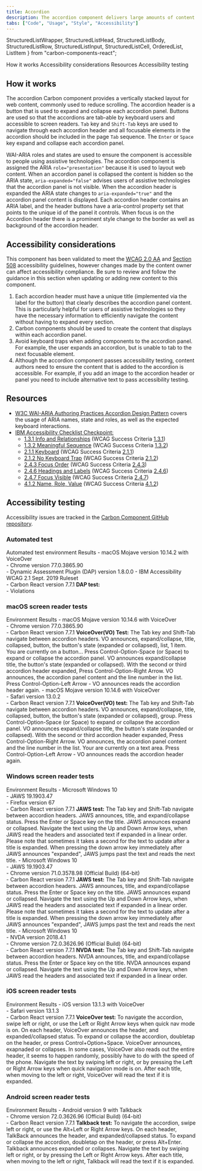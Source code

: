 ```yaml
---
title: Accordion
description: The accordion component delivers large amounts of content in a small space through progressive disclosure. The user gets key details about the underlying content and can choose to expand that content.
tabs: ["Code", "Usage", "Style", "Accessibility"]
---
```


  StructuredListWrapper,
  StructuredListHead,
  StructuredListBody,
  StructuredListRow,
  StructuredListInput,
  StructuredListCell,
  OrderedList,
  ListItem
} from "carbon-components-react";

<AnchorLinks>
  <AnchorLink>How it works</AnchorLink>
  <AnchorLink>Accessibility considerations</AnchorLink>
  <AnchorLink>Resources</AnchorLink>
  <AnchorLink>Accessibility testing</AnchorLink>
</AnchorLinks>

## How it works

The accordion Carbon component provides a vertically stacked layout for web content, commonly used to reduce scrolling. The accordion header is a button that is used to expand and collapse each accordion panel. Buttons are used so that the accordions are tab-able by keyboard users and accessible to screen readers. `Tab` key and `Shift-Tab` keys are used to navigate through each accordion header and all focusable elements in the accordion should be included in the page `Tab` sequence. The `Enter` or `Space` key expand and collapse each accordion panel.

WAI-ARIA roles and states are used to ensure the component is accessible to people using assistive technologies. The accordion component is assigned the ARIA `role="presentation"` because it is used to layout web content. When an accordion panel is collapsed the content is hidden so the ARIA state, `aria-expanded="false"` advises users of assistive technologies that the accordion panel is not visible. When the accordion header is expanded the ARIA state changes to `aria-expanded="true"` and the accordion panel content is displayed. Each accordion header contains an ARIA label, and the header buttons have a aria-control property set that points to the unique id of the panel it controls. When focus is on the Accordion header there is a prominent style change to the border as well as background of the accordion header.

## Accessibility considerations

This component has been validated to meet the [WCAG 2.0 AA](https://www.w3.org/TR/WCAG20/) and [Section 508](http://www.section508.gov/) accessibility guidelines, however changes made by the content owner can affect accessibility compliance. Be sure to review and follow the guidance in this section when updating or adding new content to this component.

1. Each accordion header must have a unique title (implemented via the label for the button) that clearly describes the accordion panel content. This is particularly helpful for users of assistive technologies so they have the necessary information to efficiently navigate the content without having to expand every section.
1. Carbon components should be used to create the content that displays within each accordion panel.
1. Avoid keyboard traps when adding components to the accordion panel. For example, the user expands an accordion, but is unable to tab to the next focusable element.
1. Although the accordion component passes accessibility testing, content authors need to ensure the content that is added to the accordion is accessible. For example, if you add an image to the accordion header or panel you need to include alternative text to pass accessibility testing.

## Resources

- [W3C WAI-ARIA Authoring Practices Accordion Design Pattern](https://www.w3.org/TR/wai-aria-practices/#accordion) covers the usage of ARIA names, state and roles, as well as the expected keyboard interactions.
- [IBM Accessibility Checklist Checkpoint:](https://www.ibm.com/able/guidelines/ci162/accessibility_checklist.html)
  - [1.3.1 Info and Relationships](https://www.ibm.com/able/guidelines/ci162/info_and_relationships.html) (WCAG Success Criteria [1.3.1](https://www.w3.org/WAI/WCAG21/Understanding/info-and-relationships))
  - [1.3.2 Meaningful Sequence](https://www.ibm.com/able/guidelines/ci162/meaningful_sequence.html) (WCAG Success Criteria [1.3.2](https://www.w3.org/WAI/WCAG21/Understanding/meaningful-sequence))
  - [2.1.1 Keyboard](https://www.ibm.com/able/guidelines/ci162/keyboard.html) (WCAG Success Criteria [2.1.1](https://www.w3.org/WAI/WCAG21/Understanding/keyboard))
  - [2.1.2 No Keyboard Trap](https://www.ibm.com/able/guidelines/ci162/no_keyboard_trap.html) (WCAG Success Criteria [2.1.2](https://www.w3.org/WAI/WCAG21/Understanding/no-keyboard-trap))
  - [2.4.3 Focus Order](https://www.ibm.com/able/guidelines/ci162/focus_order.html) (WCAG Success Criteria [2.4.3](https://www.w3.org/WAI/WCAG21/Understanding/focus-order))
  - [2.4.6 Headings and Labels](https://www.ibm.com/able/guidelines/ci162/headings_and_labels.html) (WCAG Success Criteria [2.4.6](https://www.w3.org/WAI/WCAG21/Understanding/headings-and-labels))
  - [2.4.7 Focus Visible](https://www.ibm.com/able/guidelines/ci162/focus_visible.html) (WCAG Success Criteria [2.4.7](https://www.w3.org/WAI/WCAG21/Understanding/focus-visible))
  - [4.1.2 Name, Role, Value](https://www.ibm.com/able/guidelines/ci162/name_role_value.html) (WCAG Success Criteria [4.1.2](https://www.w3.org/TR/UNDERSTANDING-WCAG20/ensure-compat-rsv.html))

## Accessibility testing

Accessibility issues are tracked in the [Carbon Component GitHub repository](https://github.com/carbon-design-system/carbon/milestones).

### Automated test

<Row>
  <Column noGutterSm>
    <StructuredListWrapper>
      <StructuredListHead>
        <StructuredListRow head>
          <StructuredListCell head>
            Automated test environment
          </StructuredListCell>
          <StructuredListCell head>Results</StructuredListCell>
        </StructuredListRow>
      </StructuredListHead>
      <StructuredListBody>
        <StructuredListRow>
          <StructuredListCell>
            - macOS Mojave version 10.14.2 with VoiceOver
            <br />
            - Chrome version 77.0.3865.90
            <br />
            - Dynamic Assessment Plugin (DAP) version 1.8.0.0 - IBM
            Accessibility WCAG 2.1 Sept. 2019 Ruleset
            <br />- Carbon React version 7.7.1
          </StructuredListCell>
          <StructuredListCell>
            <strong>DAP test:</strong>
            <br />- Violations
          </StructuredListCell>
        </StructuredListRow>
      </StructuredListBody>
    </StructuredListWrapper>
  </Column>
</Row>

### macOS screen reader tests

<Row>
  <Column noGutterSm>
    <StructuredListWrapper>
      <StructuredListHead>
        <StructuredListRow head>
          <StructuredListCell head>Environment </StructuredListCell>
          <StructuredListCell head>Results</StructuredListCell>
        </StructuredListRow>
      </StructuredListHead>
      <StructuredListBody>
        <StructuredListRow>
          <StructuredListCell>
            - macOS Mojave version 10.14.6 with VoiceOver
            <br />
            - Chrome version 77.0.3865.90
            <br />- Carbon React version 7.7.1
          </StructuredListCell>
          <StructuredListCell>
            <strong>VoiceOver(VO) Test:</strong>
            <OrderedList>
              <ListItem>
                The Tab key and Shift-Tab navigate between accordion headers. VO
                announces, expand/collapse, title, collapsed, button, the
                button's state (expanded or collapsed), list, 1 item. You are
                currently on a button...
              </ListItem>
              <ListItem>
                Press Control-Option-Space (or Space) to expand or collapse the
                accordion panel. VO announces expand/collapse title, the
                button's state (expanded or collapsed).
              </ListItem>
              <ListItem>
                With the second or third accordion header expanded, Press
                Control-Option-Right Arrow. VO announces, the accordion panel
                content and the line number in the list.
              </ListItem>
              <ListItem>
                Press Control-Option-Left Arrow - VO announces reads the
                accordion header again.
              </ListItem>
            </OrderedList>
          </StructuredListCell>
        </StructuredListRow>
        <StructuredListRow>
          <StructuredListCell>
            - macOS Mojave version 10.14.6 with VoiceOver
            <br />
            - Safari version 13.0.2
            <br />- Carbon React version 7.7.1
          </StructuredListCell>
          <StructuredListCell>
            <strong>VoiceOver(VO) test:</strong>
            <OrderedList>
              <ListItem>
                The Tab key and Shift-Tab navigate between accordion headers. VO
                announces, expand/collapse, title, collapsed, button, the
                button's state (expanded or collapsed), group.
              </ListItem>
              <ListItem>
                Press Control-Option-Space (or Space) to expand or collapse the
                accordion panel. VO announces expand/collapse title, the
                button's state (expanded or collapsed).
              </ListItem>
              <ListItem>
                With the second or third accordion header expanded, Press
                Control-Option-Right Arrow. VO announces, the accordion panel
                content and the line number in the list. Your are currently on a
                text area.
              </ListItem>
              <ListItem>
                Press Control-Option-Left Arrow - VO announces reads the
                accordion header again.
              </ListItem>
            </OrderedList>
          </StructuredListCell>
        </StructuredListRow>
      </StructuredListBody>
    </StructuredListWrapper>
  </Column>
</Row>

### Windows screen reader tests

<Row>
  <Column noGutterSm>
    <StructuredListWrapper>
      <StructuredListHead>
        <StructuredListRow head>
          <StructuredListCell head>Environment</StructuredListCell>
          <StructuredListCell head>Results</StructuredListCell>
        </StructuredListRow>
      </StructuredListHead>
      <StructuredListBody>
        <StructuredListRow>
          <StructuredListCell>
            - Microsoft Windows 10
            <br />
            - JAWS 19.1903.47
            <br />
            - Firefox version 67
            <br />- Carbon React version 7.7.1
          </StructuredListCell>
          <StructuredListCell>
            <strong>JAWS test:</strong>
            <OrderedList>
              <ListItem>
                The Tab key and Shift-Tab navigate between accordion headers.
                JAWS announces, title, and expand/collapse status.
              </ListItem>
              <ListItem>
                Press the Enter or Space key on the title. JAWS announces expand
                or collapsed.
              </ListItem>
              <ListItem>
                Navigate the text using the Up and Down Arrow keys, when JAWS
                read the headers and associated text if expanded in a linear
                order.
              </ListItem>
              <ListItem>
                Please note that sometimes it takes a second for the text to
                update after a title is expanded. When pressing the down arrow
                key immediately after JAWS announces "expanded", JAWS jumps past
                the text and reads the next title.
              </ListItem>
            </OrderedList>
          </StructuredListCell>
        </StructuredListRow>
        <StructuredListRow>
          <StructuredListCell>
            - Microsoft Windows 10
            <br />
            - JAWS 19.1903.47
            <br />
            - Chrome version 71.0.3578.98 (Official Build) (64-bit)
            <br />- Carbon React version 7.7.1
          </StructuredListCell>
          <StructuredListCell>
            <strong>JAWS test:</strong>
            <OrderedList>
              <ListItem>
                The Tab key and Shift-Tab navigate between accordion headers.
                JAWS announces, title, and expand/collapse status.
              </ListItem>
              <ListItem>
                Press the Enter or Space key on the title. JAWS announces expand
                or collapsed.
              </ListItem>
              <ListItem>
                Navigate the text using the Up and Down Arrow keys, when JAWS
                read the headers and associated text if expanded in a linear
                order.
              </ListItem>
              <ListItem>
                Please note that sometimes it takes a second for the text to
                update after a title is expanded. When pressing the down arrow
                key immediately after JAWS announces "expanded", JAWS jumps past
                the text and reads the next title.
              </ListItem>
            </OrderedList>
          </StructuredListCell>
        </StructuredListRow>
        <StructuredListRow>
          <StructuredListCell>
            - Microsoft Windows 10
            <br />
            - NVDA version 2018.4.1
            <br />
            - Chrome version 72.0.3626.96 (Official Build) (64-bit)
            <br />- Carbon React version 7.7.1
          </StructuredListCell>
          <StructuredListCell>
            <strong>NVDA test:</strong>
            <OrderedList>
              <ListItem>
                The Tab key and Shift-Tab navigate between accordion headers.
                NVDA announces, title, and expand/collapse status.
              </ListItem>
              <ListItem>
                Press the Enter or Space key on the title. NVDA announces expand
                or collapsed.
              </ListItem>
              <ListItem>
                Navigate the text using the Up and Down Arrow keys, when JAWS
                read the headers and associated text if expanded in a linear
                order.
              </ListItem>
            </OrderedList>
          </StructuredListCell>
        </StructuredListRow>
      </StructuredListBody>
    </StructuredListWrapper>
  </Column>
</Row>

### iOS screen reader tests

<Row>
  <Column noGutterSm>
    <StructuredListWrapper>
      <StructuredListRow head>
        <StructuredListCell head>Environment </StructuredListCell>
        <StructuredListCell head>Results</StructuredListCell>
      </StructuredListRow>
      <StructuredListBody>
        <StructuredListRow>
          <StructuredListCell>
            - iOS version 13.1.3 with VoiceOver
            <br />
            - Safari version 13.1.3
            <br />- Carbon React version 7.7.1
          </StructuredListCell>
          <StructuredListCell>
            <strong>VoiceOver test:</strong>
            <OrderedList>
              <ListItem>
                To navigate the accordion, swipe left or right, or use the Left
                or Right Arrow keys when quick nav mode is on. On each header,
                VoiceOver announces the header, and expanded/collapsed status.
              </ListItem>
              <ListItem>
                To expand or collapse the accordion, doubletap on the header, or
                press Control+Option+Space. VoiceOver announces, exapnaded or
                collapses.
              </ListItem>
              <ListItem>
                In some cases, VoiceOver also reads out the entire header, it
                seems to happen randomly, possibly have to do with the speed of
                the phone.
              </ListItem>
              <ListItem>
                Navigate the text by swiping left or right, or by pressing the
                Left or Right Arrow keys when quick navigation mode is on. After
                each title, when moving to the left or right, VoiceOver will
                read the text if it is expanded.
              </ListItem>
            </OrderedList>
          </StructuredListCell>
        </StructuredListRow>
      </StructuredListBody>
    </StructuredListWrapper>
  </Column>
</Row>

### Android screen reader tests

<Row>
  <Column noGutterSm>
    <StructuredListWrapper>
      <StructuredListHead>
        <StructuredListRow head>
          <StructuredListCell head>Environment </StructuredListCell>
          <StructuredListCell head>Results</StructuredListCell>
        </StructuredListRow>
      </StructuredListHead>
      <StructuredListBody>
        <StructuredListRow>
          <StructuredListCell>
            - Android version 9 with Talkback
            <br />
            - Chrome version 72.0.3626.96 (Official Build) (64-bit)
            <br />- Carbon React version 7.7.1
          </StructuredListCell>
          <StructuredListCell>
            <strong>Talkback test:</strong>
            <OrderedList>
              <ListItem>
                To navigate the accordion, swipe left or right, or use the
                Alt+Left or Right Arrow keys. On each header, TalkBack announces
                the header, and expanded/collapsed status.
              </ListItem>
              <ListItem>
                To expand or collapse the accordion, doubletap on the header, or
                press Alt+Enter. Talkback announces expanded or collapses.
              </ListItem>
              <ListItem>
                Navigate the text by swiping left or right, or by pressing the
                Left or Right Arrow keys. After each title, when moving to the
                left or right, Talkback will read the text if it is expanded.
              </ListItem>
            </OrderedList>
          </StructuredListCell>
        </StructuredListRow>
      </StructuredListBody>
    </StructuredListWrapper>
  </Column>
</Row>
